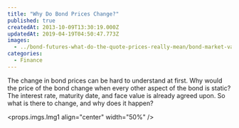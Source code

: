```yaml
---
title: "Why Do Bond Prices Change?"
published: true
createdAt: 2013-10-09T13:30:19.000Z
updatedAt: 2019-04-19T04:50:47.773Z
images:
  - ../bond-futures-what-do-the-quote-prices-really-mean/bond-market-value.png
categories:
  - Finance
---
```


The change in bond prices can be hard to understand at first. Why would the price of the bond change when every other
aspect of the bond is static? The interest rate, maturity date, and face value is already agreed upon. So what is
there to change, and why does it happen?

<props.imgs.Img1 align="center" width="50%" />
